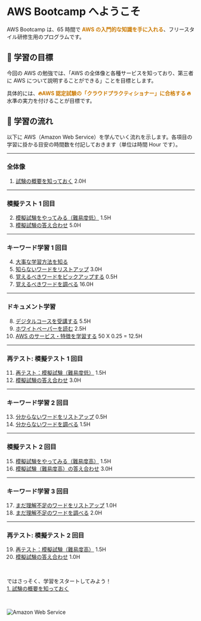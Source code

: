 # AWS Bootcamp へようこそ

AWS Bootcamp は、65 時間で <span style="font-weight:bold;color:#cc7a00;">AWS の入門的な知識を手に入れる</span>、フリースタイル研修生用のプログラムです。

## 🥇 学習の目標

今回の AWS の勉強では、「AWS の全体像と各種サービスを知っており、第三者に AWS について説明することができる」ことを目標とします。

具体的には、<span style="font-weight:bold;color:#cc7a00;">🔥AWS 認定試験の「クラウドプラクティショナー」に合格する 🔥</span>水準の実力を付けることが目標です。

## 🐹 学習の流れ

以下に AWS（Amazon Web Service）を学んでいく流れを示します。各項目の学習に掛かる目安の時間数を付記しておきます（単位は時間 Hour です）。

---

### 全体像

1. [試験の概要を知っておく](/overview/exam-overview) 2.0H

---

### 模擬テスト 1 回目

2. [模擬試験をやってみる（難易度低）](/1st-trial/try-low-difficulty) 1.5H
3. [模擬試験の答え合わせ](/1st-trial/check-answers-1st-trail) 5.0H

---

### キーワード学習 1 回目

4. [大事な学習方法を知る](/1st-learning-keywords/most-important-learning-ways)
5. [知らないワードをリストアップ](/1st-learning-keywords/make-list-unknown-keywords) 3.0H
6. [覚えるべきワードをピックアップする](/1st-learning-keywords/make-list-keywords-to-remember) 0.5H
7. [覚えるべきワードを調べる](/1st-learning-keywords/study-keywords-to-remember) 16.0H

---

### ドキュメント学習

8. [デジタルコースを受講する](/study-with-docs/take-digital-course) 5.5H
9. [ホワイトペーパーを読む](/study-with-docs/read-white-papers) 2.5H
10. [AWS のサービス・特徴を学習する](/study-with-docs/learn-aws-services) 50 X 0.25 = 12.5H

---

### 再テスト: 模擬テスト 1 回目

11. [再テスト：模擬試験（難易度低）](/1st-retrial/retry-low-difficulty) 1.5H
12. [模擬試験の答え合わせ](/1st-retrial/check-answers-retrial) 3.0H

---

### キーワード学習 2 回目

13. [分からないワードをリストアップ](/2nd-learning-keywords/make-list-keywords-you-dont-understand) 0.5H
14. [分からないワードを調べる](/2nd-learning-keywords/study-unknown-keywords) 1.5H

---

### 模擬テスト 2 回目

15. [模擬試験をやってみる（難易度高）](/2nd-trial/try-high-difficulty) 1.5H
16. [模擬試験（難易度高）の答え合わせ](/2nd-trial/check-answers-2nd-trail) 3.0H

---

### キーワード学習 3 回目

17. [まだ理解不足のワードをリストアップ](/3rd-learning-keywords/make-list-keywords-you-still-cant-understand) 1.0H
18. [まだ理解不足のワードを調べる](/3rd-learning-keywords/study-misunderstanding-keywords) 2.0H

---

### 再テスト: 模擬テスト 2 回目

19. [再テスト：模擬試験（難易度高）](/2nd-retrial/retry-high-difficulty) 1.5H
20. [模擬試験の答え合わせ](/2nd-retrial/check-answers-2nd-retrail) 1.0H

<br />

ではさっそく、学習をスタートしてみよう！  
[1. 試験の概要を知っておく](/overview/exam-overview)

<br />

![Amazon Web Service](./amazon-web-services.jpg)

<br />
